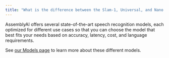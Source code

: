 ```yaml
---
title: "What is the difference between the Slam-1, Universal, and Nano models?"
---
```


AssemblyAI offers several state-of-the-art speech recognition models, each optimized for different use cases so that you can choose the model that best fits your needs based on accuracy, latency, cost, and language requirements.

See [our Models page](https://www.assemblyai.com/docs/getting-started/models) to learn more about these different models.
